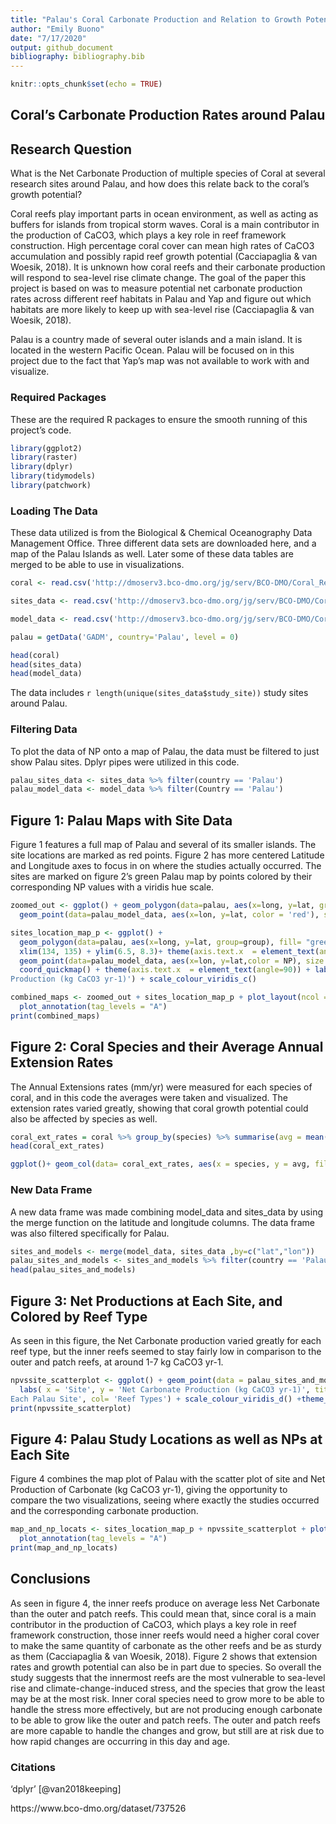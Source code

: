 ```yaml
---
title: "Palau's Coral Carbonate Production and Relation to Growth Potential"
author: "Emily Buono"
date: "7/17/2020"
output: github_document
bibliography: bibliography.bib
---
```


```r
knitr::opts_chunk$set(echo = TRUE)
```

## Coral's Carbonate Production Rates around Palau 



## Research Question
What is the Net Carbonate Production of multiple species of Coral at several research sites around Palau, and how does this relate back to the coral's growth potential?

Coral reefs play important parts in ocean environment, as well as acting as buffers for islands from tropical storm waves. Coral is a main contributor in the production of CaCO3, which plays a key role in reef framework construction. High percentage coral cover can mean high rates of CaCO3 accumulation and possibly rapid reef growth potential (Cacciapaglia & van Woesik, 2018). It is unknown how coral reefs and their carbonate production will respond to sea-level rise climate change. The goal of the paper this project is based on was to measure potential net carbonate production rates across different reef habitats in Palau and Yap and figure out which habitats are more likely to keep up with sea-level rise (Cacciapaglia & van Woesik, 2018). 

Palau is a country made of several outer islands and a main island. It is located in the western Pacific Ocean. Palau will be focused on in this project due to the fact that Yap's map was not available to work with and visualize.


### Required Packages

These are the required R packages to ensure the smooth running of this project's code.

```r
library(ggplot2)
library(raster)
library(dplyr)
library(tidymodels)
library(patchwork)
```


### Loading The Data 

These data utilized is from the Biological & Chemical Oceanography Data Management Office. Three different data sets are downloaded here, and a map of the Palau Islands as well. Later some of these data tables are merged to be able to use in visualizations. 

```r
coral <- read.csv('http://dmoserv3.bco-dmo.org/jg/serv/BCO-DMO/Coral_Reef_Adjustment/extension_rates.flat0?', sep = "", na.strings = c('nd', 'encrusting'))

sites_data <- read.csv('http://dmoserv3.bco-dmo.org/jg/serv/BCO-DMO/Coral_Reef_Adjustment/site_list.flat0?', sep = "", na.strings = c('nd'))

model_data <- read.csv('http://dmoserv3.bco-dmo.org/jg/serv/BCO-DMO/Coral_Reef_Adjustment/model_output.flat0?',sep = "", na.strings = c('nd'))

palau = getData('GADM', country='Palau', level = 0)

head(coral)
head(sites_data)
head(model_data)
```

The data includes `r length(unique(sites_data$study_site))` study sites around Palau. 

### Filtering Data 

To plot the data of NP onto a map of Palau, the data must be filtered to just show Palau sites. Dplyr pipes were utilized in this code.

```r
palau_sites_data <- sites_data %>% filter(country == 'Palau')
palau_model_data <- model_data %>% filter(Country == 'Palau')
```

## Figure 1: Palau Maps with Site Data

Figure 1 features a full map of Palau and several of its smaller islands. The site locations are marked as red points. Figure 2 has more centered Latitude and Longitude axes to focus in on where the studies actually occurred. The sites are marked on figure 2's green Palau map by points colored by their corresponding NP values with a viridis hue scale.

```r
zoomed_out <- ggplot() + geom_polygon(data=palau, aes(x=long, y=lat, group=group), fill= "white" , color= "black") + 
  geom_point(data=palau_model_data, aes(x=lon, y=lat, color = 'red'), size = 0.5) + coord_quickmap() + geom_rect(data=palau_model_data, aes( xmax = 135, xmin = 134, ymin =6.5, ymax = 8.5,  alpha = 0.5), fill = NA ,color = 'blue' ) + labs( y = 'Latitude' , x = 'Longitude',  title = 'Palau Island Study Sites') + theme(axis.text.x  = element_text(angle=90), legend.position = 'none')

sites_location_map_p <- ggplot() + 
  geom_polygon(data=palau, aes(x=long, y=lat, group=group), fill= "green" , color= "black") + 
  xlim(134, 135) + ylim(6.5, 8.3)+ theme(axis.text.x  = element_text(angle=90)) + 
  geom_point(data=palau_model_data, aes(x=lon, y=lat,color = NP), size = 0.5) + 
  coord_quickmap() + theme(axis.text.x  = element_text(angle=90)) + labs( x= 'Longitude', y = 'Latitude', title = 'Palau Island Study Locations', col = 'Net Carbonate 
Production (kg CaCO3 yr-1)') + scale_colour_viridis_c()

combined_maps <- zoomed_out + sites_location_map_p + plot_layout(ncol =2) +
  plot_annotation(tag_levels = "A") 
print(combined_maps)

```

## Figure 2: Coral Species and their Average Annual Extension Rates

The Annual Extensions rates (mm/yr) were measured for each species of coral, and in this code the averages were taken and visualized. The extension rates varied greatly, showing that coral growth potential could also be affected by species as well.

```r
coral_ext_rates = coral %>% group_by(species) %>% summarise(avg = mean(Annual_Extension)) %>% na.omit()
head(coral_ext_rates)

ggplot()+ geom_col(data= coral_ext_rates, aes(x = species, y = avg, fill = 'blue')) + labs(x = 'Species of Coral', y = ' Annual Extension rates (mm/yr)', title = '                    Average Annual Extension Rates of Coral Species') +theme_test()+ theme(axis.text.x  = element_text(angle=90),legend.position = 'none') + scale_fill_viridis_d()
```

### New Data Frame

A new data frame was made combining model_data and sites_data by using the merge function on the latitude and longitude columns. The data frame was also filtered specifically for Palau.

```r
sites_and_models <- merge(model_data, sites_data ,by=c("lat","lon"))
palau_sites_and_models <- sites_and_models %>% filter(country == 'Palau', Country == 'Palau')
head(palau_sites_and_models)
```

## Figure 3: Net Productions at Each Site, and Colored by Reef Type

As seen in this figure, the Net Carbonate production varied greatly for each reef type, but the inner reefs seemed to stay fairly low in comparison to the outer and patch reefs, at around 1-7 kg CaCO3 yr-1.

```r
npvssite_scatterplot <- ggplot() + geom_point(data = palau_sites_and_models, aes( x= site, y = NP, color = locat )) +
  labs( x = 'Site', y = 'Net Carbonate Production (kg CaCO3 yr-1)', title = 'Net Carbonate Production at 
Each Palau Site', col= 'Reef Types') + scale_colour_viridis_d() +theme_test()
print(npvssite_scatterplot)
```

## Figure 4: Palau Study Locations as well as NPs at Each Site

Figure 4 combines the map plot of Palau with the  scatter plot of site and Net Production of Carbonate (kg CaCO3 yr-1), giving the opportunity to compare the two visualizations, seeing where exactly the studies occurred and the corresponding carbonate production.


```r
map_and_np_locats <- sites_location_map_p + npvssite_scatterplot + plot_layout(ncol =2) +
  plot_annotation(tag_levels = "A") 
print(map_and_np_locats)

```


## Conclusions

As seen in figure 4, the inner reefs produce on average less Net Carbonate than the outer and patch reefs. This could mean that, since coral is a main contributor in the production of CaCO3, which plays a key role in reef framework construction, those inner reefs would need a higher coral cover to make the same quantity of carbonate as the other reefs and be as sturdy as them (Cacciapaglia & van Woesik, 2018). Figure 2 shows that extension rates and growth potential can also be in part due to species. So overall the study suggests that the innermost reefs are the most vulnerable to sea-level rise and climate-change-induced stress, and the species that grow the least may be at the most risk. Inner coral species need to grow more to be able to handle the stress more effectively, but are not producing enough carbonate to be able to grow like the outer and patch reefs. The outer and patch reefs are more capable to handle the changes and grow, but still are at risk due to how rapid changes are occurring in this day and age. 

### Citations

'dplyr'  [@van2018keeping]

https://www.bco-dmo.org/dataset/737526

